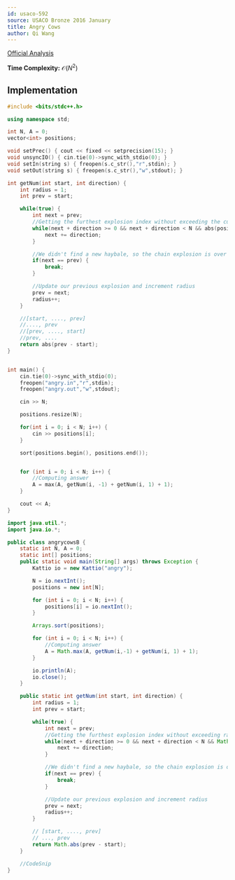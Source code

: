 ```yaml
---
id: usaco-592
source: USACO Bronze 2016 January
title: Angry Cows
author: Qi Wang
---
```


[Official Analysis](http://www.usaco.org/current/data/sol_angry_bronze_jan16.html)

**Time Complexity:** $\mathcal{O}(N^2)$

<LanguageSection>
<CPPSection>

## Implementation

```cpp
#include <bits/stdc++.h>

using namespace std;

int N, A = 0;
vector<int> positions;

void setPrec() { cout << fixed << setprecision(15); }
void unsyncIO() { cin.tie(0)->sync_with_stdio(0); }
void setIn(string s) { freopen(s.c_str(),"r",stdin); }
void setOut(string s) { freopen(s.c_str(),"w",stdout); }

int getNum(int start, int direction) {
	int radius = 1;
	int prev = start;

	while(true) {
		int next = prev;
		//Getting the furthest explosion index without exceeding the current radius
		while(next + direction >= 0 && next + direction < N && abs(positions[next + direction] - positions[prev]) <= radius) {
			next += direction;
		}

		//We didn't find a new haybale, so the chain explosion is over
		if(next == prev) {
			break;
		}

		//Update our previous explosion and increment radius
		prev = next;
		radius++;
	}

	//[start, ...., prev]
	//...., prev
	//[prev, ...., start]
	//prev, ....
	return abs(prev - start);
}


int main() {
	cin.tie(0)->sync_with_stdio(0);
	freopen("angry.in","r",stdin);
	freopen("angry.out","w",stdout);

	cin >> N;

	positions.resize(N);

	for(int i = 0; i < N; i++) {
		cin >> positions[i];
	}

	sort(positions.begin(), positions.end());


	for (int i = 0; i < N; i++) {
		//Computing answer
		A = max(A, getNum(i, -1) + getNum(i, 1) + 1);
	}   

	cout << A;
}
```

</CPPSection>

<JavaSection>

```java
import java.util.*;
import java.io.*;

public class angrycowsB {
	static int N, A = 0;
	static int[] positions;
	public static void main(String[] args) throws Exception {
		Kattio io = new Kattio("angry");

		N = io.nextInt();
		positions = new int[N];

		for (int i = 0; i < N; i++) {
			positions[i] = io.nextInt();
		}

		Arrays.sort(positions);

		for (int i = 0; i < N; i++) {
			//Computing answer
			A = Math.max(A, getNum(i,-1) + getNum(i, 1) + 1);
		}

		io.println(A);
		io.close();
	}

	public static int getNum(int start, int direction) {
		int radius = 1;
		int prev = start;

		while(true) {
			int next = prev;
			//Getting the furthest explosion index without exceeding radius
			while(next + direction >= 0 && next + direction < N && Math.abs(positions[next + direction] - positions[prev]) <= radius) {
				next += direction;
			}

			//We didn't find a new haybale, so the chain explosion is over
			if(next == prev) {
				break;
			}

			//Update our previous explosion and increment radius
			prev = next;
			radius++;
		}

		// [start, ...., prev]
		// ..., prev
		return Math.abs(prev - start);
	}

	//CodeSnip
}
```

</JavaSection>
</LanguageSection>
